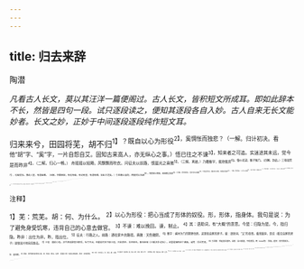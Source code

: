 ```yaml
---
---
---
```

title: 归去来辞
---



陶潜

*凡看古人长文，莫以其汪洋一篇便阁过。古人长文，皆积短文所成耳。即如此辞本不长，然皆是四句一段。试只逐段读之，便知其逐段各自入妙。古人自来无长文能妙者。长文之妙，正妙于中间逐段逐段纯作短文耳。*

归来来兮，田园将芜，胡不归<sup>1】？既自以心为形役<sup>2】，奚惆怅而独悲？（一解。归计初决。看他“胡”字、“奚”字，一片自怨自艾。固知古来高人，亦无纵心之事。）悟已往之不谏<sup>3】，知来者之可追。实迷途其未远，觉今是而昨非<sup>4】。（二解。归心一畅。）
舟摇摇以轻飏，风飘飘而吹衣。问征夫以前路，恨晨光之熹微<sup>5】。（三解。离彼。）乃瞻衡宇，载欣载奔<sup>6】。僮仆欢迎，稚子候门。（四解。到此。）三径就荒<sup>7】，松菊犹存。携幼人室，有酒盈樽。（五解。所需裕如，有松有菊，有幼有室，有酒有樽，如此大足矣。）引壶觞以自酌，眄庭柯以怡颜<sup>8】。倚南窗以寄傲，审容膝之易安<sup>9】。（六解。受用安然。）园日涉以成趣<sup>10】，门虽设而常关。策扶老以流憩，时矫首而遐观<sup>11】。（七解。莫往莫来。）云无心以出岫<sup>12】，鸟倦飞而知还。景翳翳以将人<sup>13】，抚孤松而盘桓。（八解。随时不违。）
归去来兮，请息交以绝游<sup>16】。世与我而相违，复驾言兮焉求<sup>15】？（九解。与世永绝。重提归去来者，既已归来，又不绝交游，即不如不归之愈也。）悦亲戚之情话<sup>16】，乐琴书以消忧。农人告余以春及，将有事于西畴<sup>17】。（十解。静侣自携。）或命巾车，或棹孤舟<sup>18】。既窈窕以寻壑，亦崎岖而经丘<sup>19】。（十一解。纵心自在。）木欣欣以向荣，泉涓涓而始流<sup>20】。羡万物之得时，感吾生之行休<sup>4】。（十二解。指物呈悟。）
已矣乎<sup>2】！寓形宇内复几时，曷不委心任去留<sup>18】？胡为乎逵遑
（句。）欲何之的？（句。十三解。委命爰正。若七字为句，乃不成句。）富贵非吾愿，帝乡不可期<sup>5】。（此二句本与末二句成解，看他恣意插入四句，后来杜工部每每学之。）怀良辰以孤往，或植杖而耘耔<sup>20】。登东皋以舒啸<sup>2】，临清流而赋诗。聊乘化以归尽<sup>2】，乐夫天命复奚疑<sup>3】！（十四、十五解。既不为官，亦不为仙，得日过日，快然自足也。）

<sup>注释】

<sup>1】芜：荒芜。胡：何、为什么。
<sup>2】以心为形役：把心当成了形体的奴役。形，形体，指身体。我句是说：为了避免身受饥寒，违背自己的心意去做官。
<sup>3】不谏：难以挽回。谏，制止。
<sup>4】其：语助词，有“大概”的意思。今是：归隐为是。今，指归隐。昨非：出仕为非。昨，指出仕。
<sup>5】征夫：行路之人。前路：通往家乡的路径。熹微：天色微阴。
<sup>6】衡字：横木为门的简陋住房。这里指自家的房子。载：语助词，“又”的意思。载欣载奔，是说（看见自家的房子）就很高兴地向前跑去。
<sup>7】三径：屋前小径。汉代蒋诩辞官归家后，杜门不出，在屋前竹林下辟三径，只和求仲、羊仲来往。事见赵岐《三辅决录·逃名》。这里是借用这个典故。就荒：将近荒芜。
<sup>8】引壶觞：举起酒壶酒杯。自酌：自己斟酒，不劝而饮。眄（miǎn免）：斜视。庭柯：院内的树木。怡：喜悦貌。
<sup>9】寄徽：寄托傲然自得的心情。审；知道、明白。容膝：（房屋小得）仅能容纳双膝。易安：非常舒服。
<sup>10】日涉：天天进入。涉，涉足。趣：兴趣。
<sup>11】策扶老：拄着拐杖。策，拄着。扶老，拐杖。流憩（qì气）：周游休息。矫首：抬起头来。遐观：远望。
<sup>12】无心：自然而然。岫（xiù袖）：山峰。
<sup>13】3景：同“影”，日光。翳翳：光线暗弱的样子。将入：太阳快要落下去了。1息交、绝游：停止、断绝与世俗人物的一切交游。
<sup>15】驾：驾车出游。言：语助词。焉求：何所求、求什么。
<sup>16】悦：喜爱。亲戚：乡里故人。情话：真心话。
<sup>17】春及：春天将到。有事：春耕大忙的事。畴：田园。
<sup>18】巾车：有布篷的车。棹：桨。这里用作动词。
<sup>19】窈窕：这儿是形容山间水路曲折深远。壑：山涧。丘：小山。
<sup>20】涓涓：细水慢流的样子。
<sup>21】万物：自然界的一切事物。得时：适时生长。行休：昔日之行与今日之休。
<sup>22】已矣乎：算了吧。
<sup>23】寓形字内：形体（身体）寄托在天地之间。寓形，寄身。
<sup>24】委心：委弃常俗之心。任去留：任其自然地生、死。去留，离开或停留在人世。
<sup>25】胡为乎：为什么。遑遑：心情急切的样子。何之：去哪儿。之，往。
<sup>26】帝乡：仙都。不可期：没有什么希望。
<sup>27】怀：怀念，思念，这里是爱惜的意思。良辰：美好的时光。这里指万物欣欣向荣的春天。孤往：独自出行。或：有时。植杖：把拐杖植立于田岸上。《论语·微子》：“（荷菜丈人）植其杖而荟。”汉石经“植”作“置”。耘：除草。耔：培苗。
<sup>28】东皋：东边的山冈。舒啸：舒徐地发出啸声。
<sup>29】聊：姑且。乘化：顺应自然的变化。归尽：到达生命的尽头。
<sup>30】复奚疑：又有什么可疑虑的呢？
